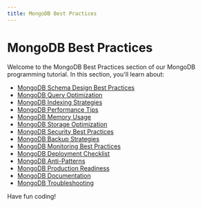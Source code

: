 ```yaml
---
title: MongoDB Best Practices
---
```


# MongoDB Best Practices

Welcome to the MongoDB Best Practices section of our MongoDB programming tutorial. In this section, you'll learn about:

- [MongoDB Schema Design Best Practices](./0-mongodb-schema-design-best-practices.mdx)
- [MongoDB Query Optimization](./1-mongodb-query-optimization.mdx)
- [MongoDB Indexing Strategies](./2-mongodb-indexing-strategies.mdx)
- [MongoDB Performance Tips](./3-mongodb-performance-tips.mdx)
- [MongoDB Memory Usage](./4-mongodb-memory-usage.mdx)
- [MongoDB Storage Optimization](./5-mongodb-storage-optimization.mdx)
- [MongoDB Security Best Practices](./6-mongodb-security-best-practices.mdx)
- [MongoDB Backup Strategies](./7-mongodb-backup-strategies.mdx)
- [MongoDB Monitoring Best Practices](./8-mongodb-monitoring-best-practices.mdx)
- [MongoDB Deployment Checklist](./9-mongodb-deployment-checklist.mdx)
- [MongoDB Anti-Patterns](./10-mongodb-anti-patterns.mdx)
- [MongoDB Production Readiness](./11-mongodb-production-readiness.mdx)
- [MongoDB Documentation](./12-mongodb-documentation.mdx)
- [MongoDB Troubleshooting](./13-mongodb-troubleshooting.mdx)

Have fun coding!
